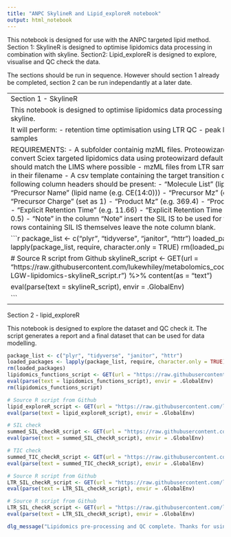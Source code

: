```yaml
---
title: "ANPC SkylineR and Lipid_exploreR notebook"
output: html_notebook
---
```

This notebook is designed for use with the ANPC targeted lipid method. 
Section 1: SkylineR is designed to optimise lipidomics data processing in combination with skyline.
Section2: Lipid_exploreR is designed to explore, visualise and QC check the data.

The sections should be run in sequence. However should section 1 already be completed, section 2 can be run independantly at a later date.

------------------------------------------------------------------------------------------------------------------------------------------------------------------------------------------------------
Section 1 - SkylineR

This notebook is designed to optimise lipidomics data processing in combination with skyline.

It will perform:
- retention time optimisation using LTR QC
- peak boundary fitting to all samples

REQUIREMENTS:
- A subfolder containig mzML files. Proteowizard should be used to convert Sciex targeted lipidomics data using proteowizard default settings
- Filename should match the LIMS where possible
- mzML files from LTR samples must have "LTR" in their filename
- A csv template containing the target transition details. ONLY the following column headers should be present: 
      - "Molecule List" (lipid family (e.g. CE))
      - "Precursor Name" (lipid name (e.g. CE(14:0)))
      - "Precursor Mz" (e.g. 614.6)
      - "Precursor Charge" (set as 1)
      - "Product Mz" (e.g. 369.4)
      - "Product Charge" (set as 1)
      - "Explicit Retention Time" (e.g. 11.66)
      - "Explicit Retention Time Window" (leave at 0.5)
      - "Note" in the column "Note" insert the SIL IS to be used for the target lipid. For the rows containing SIL IS themselves leave the note column blank.



```r
package_list <- c("plyr", "tidyverse", "janitor", "httr")
loaded_packages <- lapply(package_list, require, character.only = TRUE)
rm(loaded_packages)

# Source R script from Github
skylineR_script <- GET(url = "https://raw.githubusercontent.com/lukewhiley/metabolomics_code/main/scripts/2021-LGW-lipidomics-skylineR_script.r") %>% content(as = "text")

eval(parse(text = skylineR_script), envir = .GlobalEnv)


```



-----------------------------------------------------------------------------------------------------------------------------------------------------------------------------------------------------------

Section 2 - lipid_exploreR

This notebook is designed to explore the dataset and QC check it. The script generates a report and a final dataset that can be used for data modelling.

```r
package_list <- c("plyr", "tidyverse", "janitor", "httr")
loaded_packages <- lapply(package_list, require, character.only = TRUE)
rm(loaded_packages)
lipidomics_functions_script <- GET(url = "https://raw.githubusercontent.com/lukewhiley/metabolomics_code/main/functions/LGW_function_lipidomics_tools.r") %>% content(as = "text")
eval(parse(text = lipidomics_functions_script), envir = .GlobalEnv)
rm(lipidomics_functions_script)

# Source R script from Github
lipid_exploreR_script <- GET(url = "https://raw.githubusercontent.com/lukewhiley/metabolomics_code/main/scripts/2021-LGW-lipidomics-lipid_exploreR_script.R") %>% content(as = "text")
eval(parse(text = lipid_exploreR_script), envir = .GlobalEnv)

# SIL check
summed_SIL_checkR_script <- GET(url = "https://raw.githubusercontent.com/lukewhiley/metabolomics_code/main/scripts/2021-LGW-lipidomics-summed_SIL_checkR_script.r") %>% content(as = "text")
eval(parse(text = summed_SIL_checkR_script), envir = .GlobalEnv)

# TIC check
summed_TIC_checkR_script <- GET(url = "https://raw.githubusercontent.com/lukewhiley/metabolomics_code/main/scripts/2021-LGW-lipidomics-summed_TIC_checkR_script.R") %>% content(as = "text")
eval(parse(text = summed_TIC_checkR_script), envir = .GlobalEnv)

# Source R script from Github
LTR_SIL_checkR_script <- GET(url = "https://raw.githubusercontent.com/lukewhiley/metabolomics_code/main/scripts/2021-LGW-lipidomics-internal_standard_normaliseR.r") %>% content(as = "text")
eval(parse(text = LTR_SIL_checkR_script), envir = .GlobalEnv)

# Source R script from Github
LTR_SIL_checkR_script <- GET(url = "https://raw.githubusercontent.com/lukewhiley/metabolomics_code/main/scripts/2021-LGW-lipidomics-PCA_QC_checkR_script.r") %>% content(as = "text")
eval(parse(text = LTR_SIL_checkR_script), envir = .GlobalEnv)

dlg_message("Lipidomics pre-processing and QC complete. Thanks for using skylineR and lipid exploreR. TTFN.", type = 'ok')

```